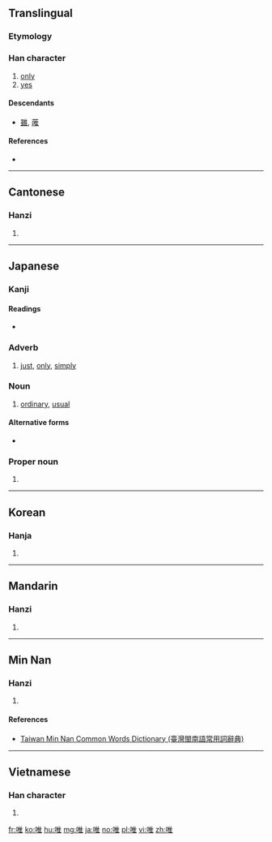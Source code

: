 ==Translingual==

===Etymology===
{{Han compound|口|隹|c1=s|c2=p|t1=mouth|ls=psc}}

===Han character===
{{Han char|rn=30|rad=口|as=08|sn=11|four=60014|canj=ROG|ids=⿰口隹}}

# [[only]]
# [[yes]]

====Descendants====
* [[雖]], [[蓶]]

====References====
* {{Han ref|kx=0193.170|dkj=03761|dj=0413.170|hdz=10642.050|uh=552F|ud=21807|bh=B0DF|bd=45279}}

----

==Cantonese==

===Hanzi===
{{yue-hanzi|jyut=[[wai2]], [[wai4]]|y=wai2, wai4}}

# {{defn|lang=yue|sort=口08}}

----

==Japanese==

===Kanji===
{{ja-kanji|grade=c|rs=口08}}

====Readings====
* {{ja-readings|goon=[[ゆい]] (yui)|kanon=[[い]] (i)|kun=[[ただ]] (tada), [[これ]] (kore)}}

===Adverb===
{{ja-pos|ただ|adverb}}

# [[just]], [[only]], [[simply]]

===Noun===
{{ja-noun|ただ}}

# [[ordinary]], [[usual]]

====Alternative forms====
* {{l|ja|只}}

===Proper noun===
{{ja-pos|ゆい|proper}}

# {{given name|female|lang=ja|sort=ゆい}}

----

==Korean==

===Hanja===
{{ko-hanja|hangeul=유|rv=yu|mr=yu}}

# {{defn|lang=ko|sort=口08}}

----

==Mandarin==

===Hanzi===
{{cmn-hanzi|pin=[[wéi]] ([[wei2]])|wg=wei<sup>2</sup>}}

# {{defn|lang=cmn|sort=口08}}

----

==Min Nan==

===Hanzi===
{{nan-hanzi|tlpa=[[uî]] (ui<sup>5</sup>)}}

# {{defn|lang=nan|sort=口08}}

====References====
* [http://twblg.dict.edu.tw/holodict_new/index.html Taiwan Min Nan Common Words Dictionary (臺灣閩南語常用詞辭典)]

----

==Vietnamese==

===Han character===
{{vi-hantu|[[duy]], [[dõi]], [[dói]], [[dúi]], [[duỗi]], [[giói]], [[giọi]], [[gioè]], [[dạ]], [[dọi]], [[duối]]|rs=口08}}

# {{defn|lang=vi|sort=口08}}

[[fr:唯]]
[[ko:唯]]
[[hu:唯]]
[[mg:唯]]
[[ja:唯]]
[[no:唯]]
[[pl:唯]]
[[vi:唯]]
[[zh:唯]]